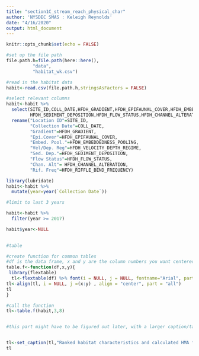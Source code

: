 ```yaml
---
title: "section1C_stream_reach_physical_char"
author: 'NYSDEC SMAS : Keleigh Reynolds'
date: "4/16/2020"
output: html_document
---
```


```r
knitr::opts_chunk$set(echo = FALSE)

#set up the file path
file.path.h=file.path(here::here(),
          "data",
          "habitat_wk.csv")

```

```r
#read in the habitat data
habit<-read.csv(file.path.h,stringsAsFactors = FALSE)

#select relevant columns
habit<-habit %>% 
  select(SITE_ID,COLL_DATE,HFDH_GRADIENT,HFDH_EPIFAUNAL_COVER,HFDH_EMBEDDEDNESS_POOLING,HFDH_VELOCITY_DEPTH_REGIME,
         HFDH_SEDIMENT_DEPOSITION,HFDH_FLOW_STATUS,HFDH_CHANNEL_ALTERATION,HFDH_RIFFLE_BEND_FREQUENCY) %>% 
  rename("Location ID"=SITE_ID,
         "Collection Date"=COLL_DATE,
         "Gradient"=HFDH_GRADIENT,
         "Epi.Cover"=HFDH_EPIFAUNAL_COVER,
         "Embed. Pool."=HFDH_EMBEDDEDNESS_POOLING,
         "Vel/Dep. Reg"=HFDH_VELOCITY_DEPTH_REGIME,
         "Sed. Dep."=HFDH_SEDIMENT_DEPOSITION,
         "Flow Status"=HFDH_FLOW_STATUS,
         "Chan. Alt"= HFDH_CHANNEL_ALTERATION,
         "Rif. Freq"=HFDH_RIFFLE_BEND_FREQUENCY)

library(lubridate)
habit<-habit %>% 
  mutate(year=year(`Collection Date`))

#limit to last 3 years

habit<-habit %>% 
  filter(year >= 2017)

habit$year<-NULL
  

```

```r
#table

#create function for common tables
#df is the data frame, x and y are the column numbers you want centered, z is the caption
table.f<-function(df,x,y){
 library(flextable)
  tl<-flextable(df) %>% font(i = NULL, j = NULL, fontname="Arial", part = "all") %>% theme_zebra() %>% autofit()
tl<-align(tl, i = NULL, j =(x:y) , align = "center", part = "all")
tl
}

#call the function
tl<-table.f(habit,3,8)


#this part might have to be figured out later, with a larger caption/table function? Not sure yet.


tl<-set_caption(tl,"Ranked habitat characteristics and calculated HMA for the Wallkill River Survey, 2017-2019. Epifaunal substrate (Epi. Cover); Embeddedness/Pool Substrate Characterization (Embed. Pool.); Velocity Depth Regime/Pool Variability (Vel/Dep Reg.); Sediment Deposition (Sed. Dep.); Channel Flow Status (Flow Status); Channel Alteration (Chan. Alt.); Riffle Frequency/Stream Sinuosity (Rif. Freq.); Left/Right Bank Stability (L/R Bank Stab.); Left/Right Bank Vegetative Cover (L/R Bank Veg.); Left/Right Bank Riparian Vegetative Zone Width (L/R Rip. Width).",html_escape = TRUE)
tl

```


